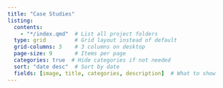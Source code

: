 ```yaml
---
title: "Case Studies"
listing:
  contents: 
    - "*/index.qmd"  # List all project folders
  type: grid         # Grid layout instead of default
  grid-columns: 3    # 3 columns on desktop
  page-size: 9       # Items per page
  categories: true  # Hide categories if not needed
  sort: "date desc"  # Sort by date
  fields: [image, title, categories, description]  # What to show
---
```

